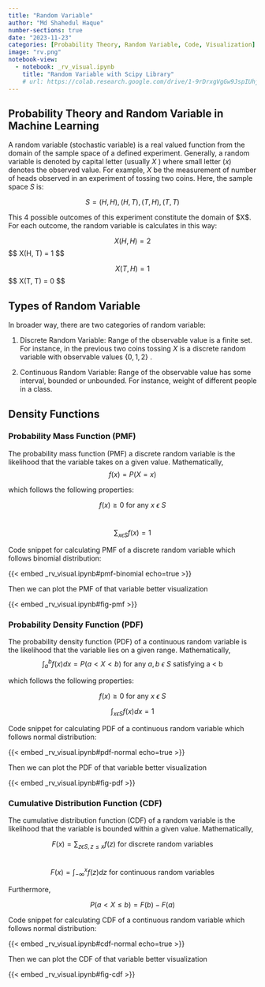 ```yaml
---
title: "Random Variable"
author: "Md Shahedul Haque"
number-sections: true
date: "2023-11-23"
categories: [Probability Theory, Random Variable, Code, Visualization]
image: "rv.png"
notebook-view:
  - notebook: _rv_visual.ipynb
    title: "Random Variable with Scipy Library"
    # url: https://colab.research.google.com/drive/1-9rDrxgVgGw9JspIUhjT79ANonsbJrPp
---
```


## Probability Theory and Random Variable in Machine Learning

A random variable (stochastic variable) is a real valued function from the domain of the sample space of a defined experiment. Generally, a random variable is denoted by capital letter (usually $X$ ) where small letter ($x$) denotes the observed value. For example, $X$ be the measurement of number of heads observed in an experiment of tossing two coins. Here, the sample space $S$ is:

$$ S = {(H, H), (H, T), (T, H), (T, T) } $$

This 4 possible outcomes of this experiment constitute the domain of \$X\$. For each outcome, the random variable is calculates in this way:

$$  X(H, H) = 2  $$\$\$ X(H, T) = 1 \$\$

$$  X(T, H) = 1 $$ \$\$ X(T, T) = 0 \$\$

## Types of Random Variable

In broader way, there are two categories of random variable:

1.  Discrete Random Variable: Range of the observable value is a finite set. For instance, in the previous two coins tossing $X$ is a discrete random variable with observable values $\{0, 1, 2\}$ .

2.  Continuous Random Variable: Range of the observable value has some interval, bounded or unbounded. For instance, weight of different people in a class.

## Density Functions

### **Probability Mass Function** **(PMF)**

The probability mass function (PMF) a discrete random variable is the likelihood that the variable takes on a given value. Mathematically,\
$$  f(x) = P(X = x) $$

which follows the following properties:

$$  f(x) \geq 0 \mbox{ for any $x$ \(\epsilon\)
$S$ } $$\

$$  \sum_{x \epsilon S} f(x) = 1  $$

Code snippet for calculating PMF of a discrete random variable which follows binomial distribution:

{{< embed _rv_visual.ipynb#pmf-binomial echo=true >}}

Then we can plot the PMF of that variable better visualization

{{< embed _rv_visual.ipynb#fig-pmf >}}

### **Probability Density Function** **(PDF)**

The probability density function (PDF) of a continuous random variable is the likelihood that the variable lies on a given range. Mathematically,\
$$ \int_{a}^{b} f(x)dx = P(a< X <b) \mbox{ for any $a, b$ \(\epsilon\) $S$ satisfying a < b }$$

which follows the following properties:

$$  f(x) \geq 0 \mbox{ for any $x$ \(\epsilon\)
$S$ } $$

$$  \int_{x \epsilon S} f(x)dx = 1  $$

Code snippet for calculating PDF of a continuous random variable which follows normal distribution:

{{< embed _rv_visual.ipynb#pdf-normal echo=true >}}

Then we can plot the PDF of that variable better visualization

{{< embed _rv_visual.ipynb#fig-pdf >}}

### **Cumulative Distribution Function** **(CDF)**

The cumulative distribution function (CDF) of a random variable is the likelihood that the variable is bounded within a given value. Mathematically,

$$ F(x) = \sum_{z \epsilon S, z \leq x } f(z) \mbox{ for discrete random variables }$$\
$$ F(x) = \int_{- \infty}^{x} f(z)dz  \mbox{ for continuous random variables }$$

Furthermore,

$$  P(a< X \leq b) = F(b) - F(a)  $$

Code snippet for calculating CDF of a continuous random variable which follows normal distribution:

{{< embed _rv_visual.ipynb#cdf-normal echo=true >}}

Then we can plot the CDF of that variable better visualization

{{< embed _rv_visual.ipynb#fig-cdf >}}
